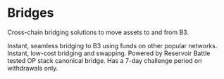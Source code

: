 # Bridges

Cross-chain bridging solutions to move assets to and from B3.

<CardGroup cols={1}>
  <Card title="Basement.fun" icon="arrow-right-left" href="https://basement.fun" horizontal cta="Bridge Now">
    Instant, seamless bridging to B3 using funds on other popular networks.
  </Card>
  
  <Card title="Relay" icon="zap" href="https://relay.link" horizontal cta="Bridge">
    Instant, low-cost bridging and swapping. Powered by Reservoir
  </Card>
  
  <Card title="Optimism Canonical Bridge" icon="shield-check" href="https://bridge.b3.fun" horizontal cta="Bridge">
    Battle tested OP stack canonical bridge. Has a 7-day challenge period on withdrawals only.
  </Card>
</CardGroup>
